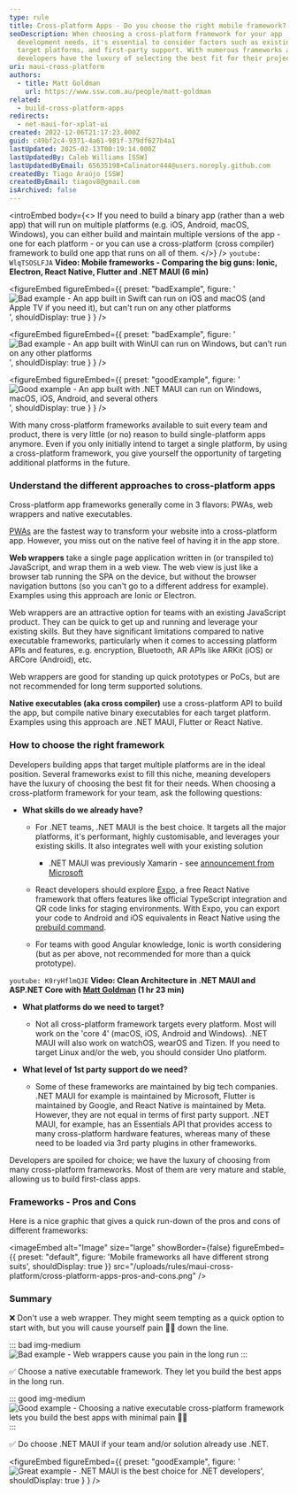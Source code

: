 ```yaml
---
type: rule
title: Cross-platform Apps - Do you choose the right mobile framework?
seoDescription: When choosing a cross-platform framework for your app
  development needs, it's essential to consider factors such as existing skills,
  target platforms, and first-party support. With numerous frameworks available,
  developers have the luxury of selecting the best fit for their projects.
uri: maui-cross-platform
authors:
  - title: Matt Goldman
    url: https://www.ssw.com.au/people/matt-goldman
related:
  - build-cross-platform-apps
redirects:
  - net-maui-for-xplat-ui
created: 2022-12-06T21:17:23.000Z
guid: c49bf2c4-9371-4a61-981f-379df627b4a1
lastUpdated: 2025-02-13T00:19:14.000Z
lastUpdatedBy: Caleb Williams [SSW]
lastUpdatedByEmail: 65635198+Calinator444@users.noreply.github.com
createdBy: Tiago Araújo [SSW]
createdByEmail: tiagov8@gmail.com
isArchived: false
---
```

<introEmbed
  body={<>
If you need to build a binary app (rather than a web app) that will run on multiple platforms (e.g. iOS, Android, macOS, Windows), you can either build and maintain multiple versions of the app - one for each platform - or you can use a cross-platform (cross compiler) framework to build one app that runs on all of them.
  </>}
/>
`youtube: WlqTSOSLFJA`
**Video: Mobile frameworks - Comparing the big guns: Ionic, Electron, React Native, Flutter and .NET MAUI (6 min)**

<figureEmbed figureEmbed={{
  preset: "badExample",
  figure: '![Bad example - An app built in Swift can run on iOS and macOS (and Apple TV if you need it), but can\'t run on any other platforms](/uploads/rules/maui-cross-platform/tutorial-develop-apps-ios_2x.png)',
  shouldDisplay: true
} } />


<figureEmbed figureEmbed={{
  preset: "badExample",
  figure: '![Bad example - An app built with WinUI can run on Windows, but can\'t run on any other platforms](/uploads/rules/maui-cross-platform/winui3-addnewitem.png)',
  shouldDisplay: true
} } />


<figureEmbed figureEmbed={{
  preset: "goodExample",
  figure: '![Good example - An app built with .NET MAUI can run on Windows, macOS, iOS, Android, and several others](/uploads/rules/maui-cross-platform/single_project.png)',
  shouldDisplay: true
} } />


With many cross-platform frameworks available to suit every team and product, there is very little (or no) reason to build single-platform apps anymore. Even if you only initially intend to target a single platform, by using a cross-platform framework, you give yourself the opportunity of targeting additional platforms in the future.

### Understand the different approaches to cross-platform apps

Cross-platform app frameworks generally come in 3 flavors: PWAs, web wrappers and native executables.

[PWAs](/progressive-web-app) are the fastest way to transform your website into a cross-platform app. However, you miss out on the native feel of having it in the app store.

**Web wrappers** take a single page application written in (or transpiled to) JavaScript, and wrap them in a web view. The web view is just like a browser tab running the SPA on the device, but without the browser navigation buttons (so you can't go to a different address for example). Examples using this approach are Ionic or Electron.

Web wrappers are an attractive option for teams with an existing JavaScript product. They can be quick to get up and running and leverage your existing skills. But they have significant limitations compared to native executable frameworks, particularly when it comes to accessing platform APIs and features, e.g. encryption, Bluetooth, AR APIs like ARKit (iOS) or ARCore (Android), etc.

Web wrappers are good for standing up quick prototypes or PoCs, but are not recommended for long term supported solutions.

**Native executables (aka cross compiler)** use a cross-platform API to build the app, but compile native binary executables for each target platform. Examples using this approach are .NET MAUI, Flutter or React Native.

### How to choose the right framework

Developers building apps that target multiple platforms are in the ideal position. Several frameworks exist to fill this niche, meaning developers have the luxury of choosing the best fit for their needs. When choosing a cross-platform framework for your team, ask the following questions:

* **What skills do we already have?**

  * For .NET teams, .NET MAUI is the best choice. It targets all the major platforms, it's performant, highly customisable, and leverages your existing skills. It also integrates well with your existing solution
    * .NET MAUI was previously Xamarin - see [announcement from Microsoft](https://dotnet.microsoft.com/en-us/platform/support/policy/xamarin)

  * React developers should explore [Expo](https://docs.expo.dev/), a free React Native framework that offers features like official TypeScript integration and QR code links for staging environments.
    With Expo, you can export your code to Android and iOS equivalents in React Native using the [prebuild command](https://docs.expo.dev/workflow/continuous-native-generation/#usage).
  * For teams with good Angular knowledge, Ionic is worth considering (but as per above, not recommended for more than a quick prototype).

`youtube: K9ryHflmQJE`
**Video: Clean Architecture in .NET MAUI and ASP.NET Core with [Matt Goldman](https://www.ssw.com.au/people/matt-goldman) (1 hr 23 min)**

* **What platforms do we need to target?**
  * Not all cross-platform framework targets every platform. Most will work on the 'core 4' (macOS, iOS, Android and Windows). .NET MAUI will also work on watchOS, wearOS and Tizen. If you need to target Linux and/or the web, you should consider Uno platform.


* **What level of 1st party support do we need?**

  * Some of these frameworks are maintained by big tech companies. .NET MAUI for example is maintained by Microsoft, Flutter is maintained by Google, and React Native is maintained by Meta. However, they are not equal in terms of first party support. .NET MAUI, for example, has an Essentials API that provides access to many cross-platform hardware features, whereas many of these need to be loaded via 3rd party plugins in other frameworks.

Developers are spoiled for choice; we have the luxury of choosing from many cross-platform frameworks. Most of them are very mature and stable, allowing us to build first-class apps.

### Frameworks - Pros and Cons

Here is a nice graphic that gives a quick run-down of the pros and cons of different frameworks:


<imageEmbed
  alt="Image"
  size="large"
  showBorder={false}
  figureEmbed={{
    preset: "default",
    figure: 'Mobile frameworks all have different strong suits',
    shouldDisplay: true
  }}
  src="/uploads/rules/maui-cross-platform/cross-platform-apps-pros-and-cons.png"
/>

### Summary

❌ Don't use a web wrapper. They might seem tempting as a quick option to start with, but you will cause yourself pain 👎🏻 down the line.

::: bad img-medium
![Bad example - Web wrappers cause you pain in the long run](/uploads/rules/maui-cross-platform/1200px-Ionic-logo-landscape.svg.png)
:::

✅ Choose a native executable framework. They let you build the best apps in the long run.

::: good img-medium
![Good example - Choosing a native executable cross-platform framework lets you build the best apps with minimal pain 👍🏻](/uploads/rules/maui-cross-platform/xplat-native.png)
:::

✅ Do choose .NET MAUI if your team and/or solution already use .NET.

<figureEmbed figureEmbed={{
  preset: "goodExample",
  figure: '![Great example - .NET MAUI is the best choice for .NET developers](/uploads/rules/maui-cross-platform/maui-sln.png)',
  shouldDisplay: true
} } />
